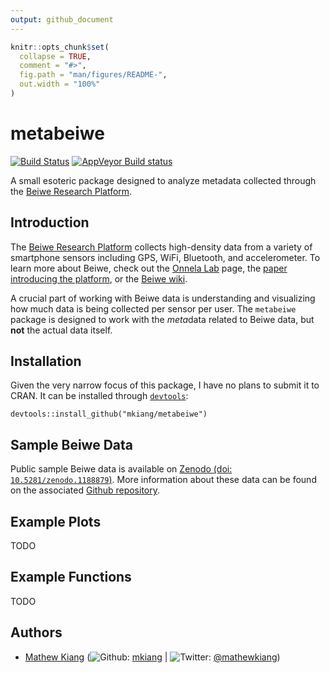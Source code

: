 ```yaml
---
output: github_document
---
```


<!-- README.md is generated from README.Rmd. Please edit that file -->

```r
knitr::opts_chunk$set(
  collapse = TRUE,
  comment = "#>",
  fig.path = "man/figures/README-",
  out.width = "100%"
)
```
# metabeiwe

[![Build Status](https://travis-ci.org/mkiang/metabeiwe.svg?branch=master)](https://travis-ci.org/mkiang/metabeiwe) [![AppVeyor Build status](https://ci.appveyor.com/api/projects/status/j3qf7bl8s5tsei0f?svg=true)](https://ci.appveyor.com/project/mkiang/metabeiwe)


A small esoteric package designed to analyze metadata collected through the [Beiwe Research Platform](https://www.hsph.harvard.edu/onnela-lab/beiwe-research-platform/). 

## Introduction

The [Beiwe Research Platform](https://www.hsph.harvard.edu/onnela-lab/beiwe-research-platform/) collects high-density data from a variety of smartphone sensors including GPS, WiFi, Bluetooth, and accelerometer. To learn more about Beiwe, check out the [Onnela Lab](https://www.hsph.harvard.edu/onnela-lab/beiwe-research-platform/) page, the [paper introducing the platform](https://mental.jmir.org/2016/2/e16/), or the [Beiwe wiki](http://wiki.beiwe.org/).

A crucial part of working with Beiwe data is understanding and visualizing how much data is being collected per sensor per user. The `metabeiwe` package is designed to work with the *meta*data related to Beiwe data, but **not** the actual data itself. 

## Installation

Given the very narrow focus of this package, I have no plans to submit it to CRAN. It can be installed through [`devtools`](https://github.com/r-lib/devtools):

```
devtools::install_github("mkiang/metabeiwe")
```

## Sample Beiwe Data

Public sample Beiwe data is available on [Zenodo (doi: `10.5281/zenodo.1188879`)](https://zenodo.org/record/1188879). More information about these data can be found on the associated [Github repository](https://github.com/mkiang/beiwe_data_sample).

## Example Plots

TODO

## Example Functions

TODO

## Authors
- [Mathew Kiang](https://mathewkiang.com) (![Github](http://i.imgur.com/9I6NRUm.png): [mkiang](https://github.com/mkiang) | ![Twitter](http://i.imgur.com/wWzX9uB.png): [\@mathewkiang](https://twitter.com/mathewkiang))
